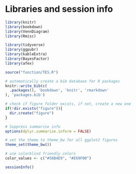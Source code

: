 # Libraries and session info


```r
library(knitr)
library(bookdown)
library(VennDiagram) 
library(Rmisc)

library(tidyverse)
library(ggpubr)
library(kableExtra)
library(BayesFactor)
library(afex)

source("function/TES.R")

# automatically create a bib database for R packages
knitr::write_bib(c(
  .packages(), 'bookdown', 'knitr', 'rmarkdown'
), 'packages.bib')

# check if figure folder exists, if not, create a new one
if(!dir.exists("figure")){
  dir.create("figure")
}

# Suppress summarise info
options(dplyr.summarise.inform = FALSE)

# set the theme to theme_bw for all ggplot2 figures
theme_set(theme_bw())

# use colorblind friendly colors
color_values <- c("#56B4E9", "#E69F00")
```


```r
sessionInfo()
```

